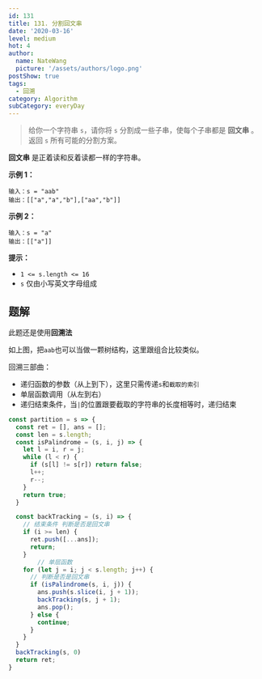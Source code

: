 ```yaml
---
id: 131
title: 131. 分割回文串
date: '2020-03-16'
level: medium
hot: 4
author:
  name: NateWang
  picture: '/assets/authors/logo.png'
postShow: true
tags:
  - 回溯
category: Algorithm
subCategory: everyDay
---
```




> 给你一个字符串 `s`，请你将 `s` 分割成一些子串，使每个子串都是 **回文串** 。返回 `s` 所有可能的分割方案。

**回文串** 是正着读和反着读都一样的字符串。

**示例 1：**

```
输入：s = "aab"
输出：[["a","a","b"],["aa","b"]]
```

**示例 2：**

```
输入：s = "a"
输出：[["a"]]
```

**提示：**

- `1 <= s.length <= 16`
- `s` 仅由小写英文字母组成

## 题解

此题还是使用**回溯法**


如上图，把`aab`也可以当做一颗树结构，这里跟组合比较类似。

回溯三部曲：

- 递归函数的参数（从上到下），这里只需传递`s`和`截取的索引`
- 单层函数调用（从左到右）
- 递归结束条件，当`|`的位置跟要截取的字符串的长度相等时，递归结束

```js
const partition = s => {
  const ret = [], ans = [];
  const len = s.length;
  const isPalindrome = (s, i, j) => {
    let l = i, r = j;
    while (l < r) {
      if (s[l] != s[r]) return false;
      l++;
      r--;
    }
    return true;
  }

  const backTracking = (s, i) => {
    // 结束条件 判断是否是回文串
    if (i >= len) {
      ret.push([...ans]);
      return;
    }
		// 单层函数
    for (let j = i; j < s.length; j++) {
      // 判断是否是回文串
      if (isPalindrome(s, i, j)) {
        ans.push(s.slice(i, j + 1));
        backTracking(s, j + 1);
        ans.pop();
      } else {
        continue;
      }
    }
  }
  backTracking(s, 0)
  return ret;
}
```

